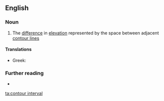 ==English==

===Noun===
{{en-noun}}

# The [[difference]] in [[elevation]] represented by the space between adjacent [[contour line]]s

====Translations====
{{trans-top|elevation difference}}
* Greek: {{t|el|ισοδιάσταση|f}}
{{trans-mid}}
{{trans-bottom}}

===Further reading===
* {{pedialite|Contour line}}

[[ta:contour interval]]